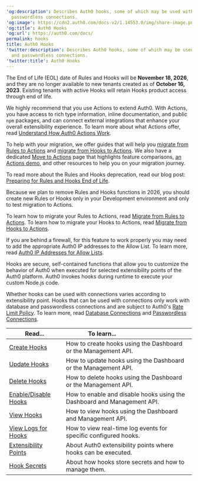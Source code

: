 ```yaml
---
'og:description': Describes Auth0 hooks, some of which may be used with database and
  passwordless connections.
'og:image': https://cdn2.auth0.com/docs-v2/1.14553.0/img/share-image.png
'og:title': Auth0 Hooks
'og:url': https://auth0.com/docs/
permalink: hooks
title: Auth0 Hooks
'twitter:description': Describes Auth0 hooks, some of which may be used with database
  and passwordless connections.
'twitter:title': Auth0 Hooks
---
```

<Warning>

The End of Life (EOL) date of Rules and Hooks will be **November 18, 2026**, and they are no longer available to new tenants created as of **October 16, 2023**. Existing tenants with active Hooks will retain Hooks product access through end of life.

We highly recommend that you use Actions to extend Auth0. With Actions, you have access to rich type information, inline documentation, and public `npm` packages, and can connect external integrations that enhance your overall extensibility experience. To learn more about what Actions offer, read [Understand How Auth0 Actions Work](/docs/customize/actions/actions-overview).

To help with your migration, we offer guides that will help you [migrate from Rules to Actions](/docs/customize/actions/migrate/migrate-from-rules-to-actions) and [migrate from Hooks to Actions](/docs/customize/actions/migrate/migrate-from-hooks-to-actions). We also have a dedicated [Move to Actions](https://auth0.com/extensibility/movetoactions) page that highlights feature comparisons, [an Actions demo](https://www.youtube.com/watch?v=UesFSY1klrI), and other resources to help you on your migration journey.

To read more about the Rules and Hooks deprecation, read our blog post: [Preparing for Rules and Hooks End of Life](https://auth0.com/blog/preparing-for-rules-and-hooks-end-of-life/).

</Warning>

<Warning>

Because we plan to remove Rules and Hooks functions in 2026, you should create new Rules or Hooks only in your Development environment and only to test migration to Actions.

To learn how to migrate your Rules to Actions, read [Migrate from Rules to Actions](/docs/customize/actions/migrate/migrate-from-rules-to-actions). To learn how to migrate your Hooks to Actions, read [Migrate from Hooks to Actions](/docs/customize/actions/migrate/migrate-from-hooks-to-actions).

</Warning>

<Callout icon="file-lines" color="#0EA5E9" iconType="regular">

If you are behind a firewall, for this feature to work properly you may need to add the appropriate Auth0 IP addresses to the Allow List. To learn more, read [Auth0 IP Addresses for Allow Lists](/docs/secure/security-guidance/data-security/allowlist).

</Callout>

Hooks are secure, self-contained functions that allow you to customize the behavior of Auth0 when executed for selected extensibility points of the Auth0 platform. Auth0 invokes hooks during runtime to execute your custom Node.js code.

Whether hooks can be used with connections varies according to extensibility point. Hooks that can be used with connections only work with database and <Tooltip tip="Passwordless: Form of authentication that does not rely on a password as the first factor." cta="View Glossary" href="/docs/glossary?term=passwordless">passwordless</Tooltip> connections and are subject to Auth0's [Rate Limit Policy](/docs/troubleshoot/customer-support/operational-policies/rate-limit-policy). To learn more, read [Database Connections](/docs/authenticate/database-connections) and [Passwordless Connections](/docs/authenticate/passwordless).

<table class="table"><thead>
<tr>
<th><strong>Read...</strong></th>
<th><strong>To learn...</strong>                                </th>
</tr>
</thead>
<tbody>
<tr>
<td><a href="/docs/customize/hooks/create-hooks">Create Hooks</a></td>
<td>How to create hooks using the  Dashboard or the Management API.</td>
</tr>
<tr>
<td><a href="/docs/customize/hooks/update-hooks">Update Hooks</a></td>
<td>How to update hooks using the  Dashboard or the Management API.</td>
</tr>
<tr>
<td><a href="/docs/customize/hooks/delete-hooks">Delete Hooks</a></td>
<td>How to delete hooks using the  Dashboard or the Management API.</td>
</tr>
<tr>
<td><a href="/docs/customize/hooks/enable-disable-hooks">Enable/Disable Hooks</a></td>
<td>How to enable and disable hooks using the Dashboard and Management API.</td>
</tr>
<tr>
<td><a href="/docs/customize/hooks/view-hooks">View Hooks</a></td>
<td>How to view hooks using the Dashboard and Management API.</td>
</tr>
<tr>
<td><a href="/docs/customize/hooks/view-logs-for-hooks">View Logs for Hooks</a></td>
<td>How to view real-time log events for specific configured hooks.</td>
</tr>
<tr>
<td><a href="/docs/customize/actions/explore-triggers">Extensibility Points</a></td>
<td>About Auth0 extensibility points where hooks can be executed.</td>
</tr>
<tr>
<td><a href="/docs/customize/hooks/hook-secrets">Hook Secrets</a></td>
<td>About how hooks store secrets and how to manage them.</td>
</tr>
</tbody>
</table>